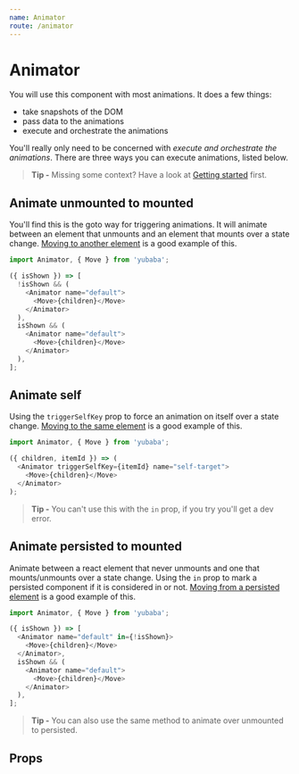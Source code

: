 ```yaml
---
name: Animator
route: /animator
---
```



# Animator

You will use this component with most animations.
It does a few things:

- take snapshots of the DOM
- pass data to the animations
- execute and orchestrate the animations

You'll really only need to be concerned with _execute and orchestrate the animations_.
There are three ways you can execute animations,
listed below.

> **Tip -** Missing some context? Have a look at [Getting started](/getting-started) first.

## Animate unmounted to mounted

You'll find this is the goto way for triggering animations.
It will animate between an element that unmounts and an element that mounts over a state change.
[Moving to another element](/getting-started#moving-to-another-element) is a good example of this.

```js
import Animator, { Move } from 'yubaba';

({ isShown }) => [
  !isShown && (
    <Animator name="default">
      <Move>{children}</Move>
    </Animator>
  ),
  isShown && (
    <Animator name="default">
      <Move>{children}</Move>
    </Animator>
  ),
];
```

## Animate self

Using the `triggerSelfKey` prop to force an animation on itself over a state change.
[Moving to the same element](/getting-started#moving-to-the-same-element) is a good example of this.

```js
import Animator, { Move } from 'yubaba';

({ children, itemId }) => (
  <Animator triggerSelfKey={itemId} name="self-target">
    <Move>{children}</Move>
  </Animator>
);
```

> **Tip -** You can't use this with the `in` prop,
> if you try you'll get a dev error.

## Animate persisted to mounted

Animate between a react element that never unmounts and one that mounts/unmounts over a state change.
Using the `in` prop to mark a persisted component if it is considered in or not.
[Moving from a persisted element](/getting-started#moving-from-a-persisted-element) is a good example of this.

```js
import Animator, { Move } from 'yubaba';

({ isShown }) => [
  <Animator name="default" in={!isShown}>
    <Move>{children}</Move>
  </Animator>,
  isShown && (
    <Animator name="default">
      <Move>{children}</Move>
    </Animator>
  ),
];
```

> **Tip -** You can also use the same method to animate over unmounted to persisted.

## Props

<Props of={Animator} />
